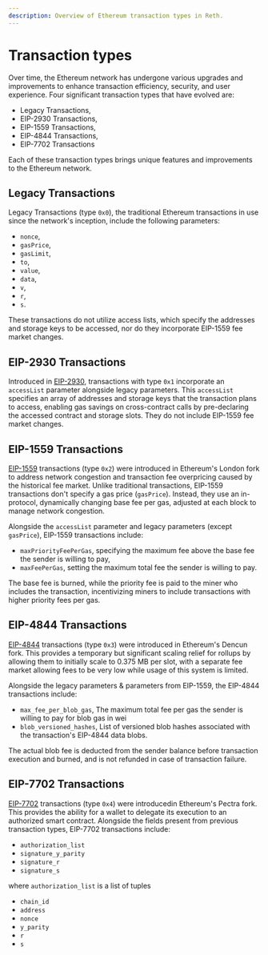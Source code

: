 ```yaml
---
description: Overview of Ethereum transaction types in Reth.
---
```


# Transaction types

Over time, the Ethereum network has undergone various upgrades and improvements to enhance transaction efficiency, security, and user experience. Four significant transaction types that have evolved are:

- Legacy Transactions,
- EIP-2930 Transactions,
- EIP-1559 Transactions,
- EIP-4844 Transactions,
- EIP-7702 Transactions

Each of these transaction types brings unique features and improvements to the Ethereum network.

## Legacy Transactions

Legacy Transactions (type `0x0`), the traditional Ethereum transactions in use since the network's inception, include the following parameters:
- `nonce`,
- `gasPrice`,
- `gasLimit`,
- `to`,
- `value`,
- `data`,
- `v`,
- `r`,
- `s`.

These transactions do not utilize access lists, which specify the addresses and storage keys to be accessed, nor do they incorporate EIP-1559 fee market changes.

## EIP-2930 Transactions

Introduced in [EIP-2930](https://eips.ethereum.org/EIPS/eip-2930), transactions with type `0x1` incorporate an `accessList` parameter alongside legacy parameters. This `accessList` specifies an array of addresses and storage keys that the transaction plans to access, enabling gas savings on cross-contract calls by pre-declaring the accessed contract and storage slots. They do not include EIP-1559 fee market changes.

## EIP-1559 Transactions

[EIP-1559](https://eips.ethereum.org/EIPS/eip-1559) transactions (type `0x2`) were introduced in Ethereum's London fork to address network congestion and transaction fee overpricing caused by the historical fee market. Unlike traditional transactions, EIP-1559 transactions don't specify a gas price (`gasPrice`). Instead, they use an in-protocol, dynamically changing base fee per gas, adjusted at each block to manage network congestion.

Alongside the `accessList` parameter and legacy parameters (except `gasPrice`), EIP-1559 transactions include:
- `maxPriorityFeePerGas`, specifying the maximum fee above the base fee the sender is willing to pay,
- `maxFeePerGas`, setting the maximum total fee the sender is willing to pay.

The base fee is burned, while the priority fee is paid to the miner who includes the transaction, incentivizing miners to include transactions with higher priority fees per gas.

## EIP-4844 Transactions

[EIP-4844](https://eips.ethereum.org/EIPS/eip-4844) transactions (type `0x3`) were introduced in Ethereum's Dencun fork. This provides a temporary but significant scaling relief for rollups by allowing them to initially scale to 0.375 MB per slot, with a separate fee market allowing fees to be very low while usage of this system is limited.

Alongside the legacy parameters & parameters from EIP-1559, the EIP-4844 transactions include:
- `max_fee_per_blob_gas`, The maximum total fee per gas the sender is willing to pay for blob gas in wei
- `blob_versioned_hashes`, List of versioned blob hashes associated with the transaction's EIP-4844 data blobs.

The actual blob fee is deducted from the sender balance before transaction execution and burned, and is not refunded in case of transaction failure.

## EIP-7702 Transactions

[EIP-7702](https://eips.ethereum.org/EIPS/eip-7702) transactions (type `0x4`) were introducedin Ethereum's Pectra fork. This provides the ability for a wallet to delegate its execution to an authorized smart contract. Alongside the fields present from previous transaction types, EIP-7702 transactions include:
- `authorization_list`
- `signature_y_parity`
- `signature_r`
- `signature_s`

where `authorization_list` is a list of tuples
- `chain_id`
- `address`
- `nonce`
- `y_parity`
- `r`
- `s`

